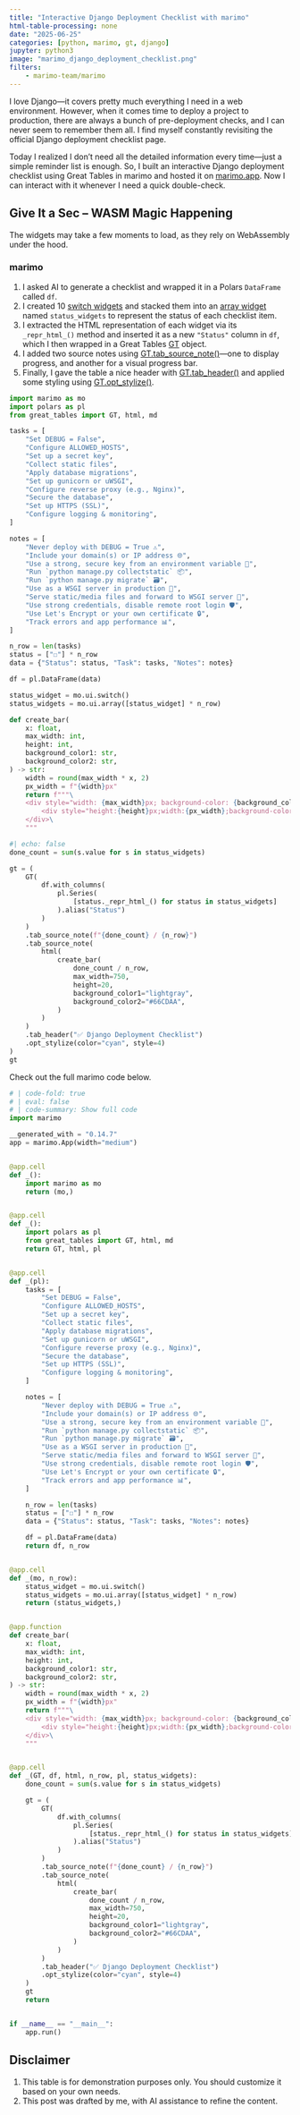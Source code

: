 ```yaml
---
title: "Interactive Django Deployment Checklist with marimo"
html-table-processing: none
date: "2025-06-25"
categories: [python, marimo, gt, django]
jupyter: python3
image: "marimo_django_deployment_checklist.png"
filters:
    - marimo-team/marimo
---
```

I love Django—it covers pretty much everything I need in a web environment. However, when it comes time to deploy a project to production, there are always a bunch of pre-deployment checks, and I can never seem to remember them all. I find myself constantly revisiting the official Django deployment checklist page.

Today I realized I don’t need all the detailed information every time—just a simple reminder list is enough. So, I built an interactive Django deployment checklist using Great Tables in marimo and hosted it on [marimo.app](https://marimo.app/?slug=loep4h). Now I can interact with it whenever I need a quick double-check.

::: {.callout-note}
# Give It a Sec – WASM Magic Happening
The widgets may take a few moments to load, as they rely on WebAssembly under the hood.
::: 

### marimo
1. I asked AI to generate a checklist and wrapped it in a Polars `DataFrame` called `df`.
2. I created 10 [switch widgets](https://docs.marimo.io/api/inputs/switch/) and stacked them into an [array widget](https://docs.marimo.io/api/inputs/array/) named `status_widgets` to represent the status of each checklist item.
3. I extracted the HTML representation of each widget via its `_repr_html_()` method and inserted it as a new `"Status"` column in `df`, which I then wrapped in a Great Tables [GT](https://posit-dev.github.io/great-tables/reference/GT.html#great_tables.GT) object.
4. I added two source notes using [GT.tab_source_note()](https://posit-dev.github.io/great-tables/reference/GT.tab_source_note.html#great_tables.GT.tab_source_note)—one to display progress, and another for a visual progress bar.
5. Finally, I gave the table a nice header with [GT.tab_header()](https://posit-dev.github.io/great-tables/reference/GT.tab_header.html#great_tables.GT.tab_header) and applied some styling using [GT.opt_stylize()](https://posit-dev.github.io/great-tables/reference/GT.opt_stylize.html#great_tables.GT.opt_stylize).


```python {.marimo}
import marimo as mo
import polars as pl
from great_tables import GT, html, md
```

```python {.marimo}
tasks = [
    "Set DEBUG = False",
    "Configure ALLOWED_HOSTS",
    "Set up a secret key",
    "Collect static files",
    "Apply database migrations",
    "Set up gunicorn or uWSGI",
    "Configure reverse proxy (e.g., Nginx)",
    "Secure the database",
    "Set up HTTPS (SSL)",
    "Configure logging & monitoring",
]

notes = [
    "Never deploy with DEBUG = True ⚠️",
    "Include your domain(s) or IP address 🌐",
    "Use a strong, secure key from an environment variable 🔐",
    "Run `python manage.py collectstatic` 📦",
    "Run `python manage.py migrate` 🗃️",
    "Use as a WSGI server in production 🔄",
    "Serve static/media files and forward to WSGI server 🧭",
    "Use strong credentials, disable remote root login 🛡️",
    "Use Let's Encrypt or your own certificate 🔒",
    "Track errors and app performance 📊",
]

n_row = len(tasks)
status = ["☐"] * n_row
data = {"Status": status, "Task": tasks, "Notes": notes}

df = pl.DataFrame(data)
```

```python {.marimo}
status_widget = mo.ui.switch()
status_widgets = mo.ui.array([status_widget] * n_row)
```

```python {.marimo}
def create_bar(
    x: float,
    max_width: int,
    height: int,
    background_color1: str,
    background_color2: str,
) -> str:
    width = round(max_width * x, 2)
    px_width = f"{width}px"
    return f"""\
    <div style="width: {max_width}px; background-color: {background_color1};">\
        <div style="height:{height}px;width:{px_width};background-color:{background_color2};"></div>\
    </div>\
    """
```

```python {.marimo}
#| echo: false
done_count = sum(s.value for s in status_widgets)

gt = (
    GT(
        df.with_columns(
            pl.Series(
                [status._repr_html_() for status in status_widgets]
            ).alias("Status")
        )
    )
    .tab_source_note(f"{done_count} / {n_row}")
    .tab_source_note(
        html(
            create_bar(
                done_count / n_row,
                max_width=750,
                height=20,
                background_color1="lightgray",
                background_color2="#66CDAA",
            )
        )
    )
    .tab_header("✅ Django Deployment Checklist")
    .opt_stylize(color="cyan", style=4)
)
gt
```

Check out the full marimo code below.
```python
# | code-fold: true
# | eval: false
# | code-summary: Show full code
import marimo

__generated_with = "0.14.7"
app = marimo.App(width="medium")


@app.cell
def _():
    import marimo as mo
    return (mo,)


@app.cell
def _():
    import polars as pl
    from great_tables import GT, html, md
    return GT, html, pl


@app.cell
def _(pl):
    tasks = [
        "Set DEBUG = False",
        "Configure ALLOWED_HOSTS",
        "Set up a secret key",
        "Collect static files",
        "Apply database migrations",
        "Set up gunicorn or uWSGI",
        "Configure reverse proxy (e.g., Nginx)",
        "Secure the database",
        "Set up HTTPS (SSL)",
        "Configure logging & monitoring",
    ]

    notes = [
        "Never deploy with DEBUG = True ⚠️",
        "Include your domain(s) or IP address 🌐",
        "Use a strong, secure key from an environment variable 🔐",
        "Run `python manage.py collectstatic` 📦",
        "Run `python manage.py migrate` 🗃️",
        "Use as a WSGI server in production 🔄",
        "Serve static/media files and forward to WSGI server 🧭",
        "Use strong credentials, disable remote root login 🛡️",
        "Use Let's Encrypt or your own certificate 🔒",
        "Track errors and app performance 📊",
    ]

    n_row = len(tasks)
    status = ["☐"] * n_row
    data = {"Status": status, "Task": tasks, "Notes": notes}

    df = pl.DataFrame(data)
    return df, n_row


@app.cell
def _(mo, n_row):
    status_widget = mo.ui.switch()
    status_widgets = mo.ui.array([status_widget] * n_row)
    return (status_widgets,)


@app.function
def create_bar(
    x: float,
    max_width: int,
    height: int,
    background_color1: str,
    background_color2: str,
) -> str:
    width = round(max_width * x, 2)
    px_width = f"{width}px"
    return f"""\
    <div style="width: {max_width}px; background-color: {background_color1};">\
        <div style="height:{height}px;width:{px_width};background-color:{background_color2};"></div>\
    </div>\
    """


@app.cell
def _(GT, df, html, n_row, pl, status_widgets):
    done_count = sum(s.value for s in status_widgets)

    gt = (
        GT(
            df.with_columns(
                pl.Series(
                    [status._repr_html_() for status in status_widgets]
                ).alias("Status")
            )
        )
        .tab_source_note(f"{done_count} / {n_row}")
        .tab_source_note(
            html(
                create_bar(
                    done_count / n_row,
                    max_width=750,
                    height=20,
                    background_color1="lightgray",
                    background_color2="#66CDAA",
                )
            )
        )
        .tab_header("✅ Django Deployment Checklist")
        .opt_stylize(color="cyan", style=4)
    )
    gt
    return


if __name__ == "__main__":
    app.run()
```

::: {.callout-warning}
# Disclaimer
1. This table is for demonstration purposes only. You should customize it based on your own needs.
2. This post was drafted by me, with AI assistance to refine the content.
::: 